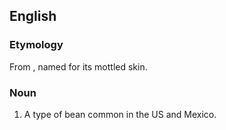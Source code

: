 ==English==

===Etymology===
From {{etyl|es}} {{term|frijol pinto||painted bean}}, named for its mottled skin.

===Noun===
{{en-noun|sg=[[pinto]] [[bean]]}}

# {{US|usually in plural}} A type of bean common in the US and Mexico.